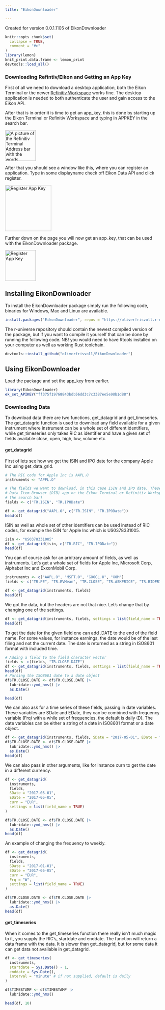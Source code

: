 ```yaml
---
title: "EikonDownloader"

---
```


Created for version 0.0.1.1105 of EikonDownloader

```r
knitr::opts_chunk$set(
  collapse = TRUE,
  comment = "#>"
)
library(lemon)
knit_print.data.frame <- lemon_print
devtools::load_all()
```

### Downloading Refintiv/Eikon and Getting an App Key

First of all we need to download a desktop application, both the Eikon Terminal or the newer
[Refinitiv Workspace](https://www.refinitiv.com/en/products/refinitiv-workspace/download-workspace) works
fine. The desktop application is needed to both authenticate the user and gain access to the Eikon API.


After that is in order it is time to get an app_key, this is done by starting up the Eikon Terminal or Refinitiv Workspace
and typing in APPKEY in the search bar.

<img alt="A picture of the Refinitiv Terminal Address bar with the words APPKEY written." height="100" src="img/APP_KEY.png" title="App Key"/>


After that you should see a window like this, where you can register an application. Type in some displayname check off Eikon Data API and click register.

<img alt="Register App Key" height="150" src="img/Register.png"/>


Further down on the page you will now get an app_key, that can be used with the EikonDownloader package.

<img alt="Register App Key" height="100" src="img/app_key_example.png"/>


## Installing EikonDownloader

To install the EikonDownloader package simply run the following code, binaries for Windows, Mac and Linux are available.
```r
install.packages("EikonDownloader", repos = "https://oliverfrisvoll.r-universe.dev")
```
The r-universe repository should contain the newest compiled version of the package, but if you want to compile it yourself
that can be done by running the following code. NB! you would need to have Rtools installed on your computer as well as
working Rust toolchain.
```r
devtools::install_github("oliverfrisvoll/EikonDownloader")
```

## Using EikonDownloader

Load the package and set the app_key from earlier.

```r
library(EikonDownloader)
ek_set_APIKEY("ff375f19768843bdb56dd3c7c3387ee5e98b1d88")
```

### Downloading Data

To download data there are two functions, get_datagrid and get_timeseries. The get_datagrid function is used to download
any field available for a given instrument where instrument can be a whole set of different identifiers, while
get_timeseries only takes RIC as identifier and have a given set of fields available close, open, high, low, volume etc.




#### get_datagrid
First of lets see how we get the ISIN and IPO date for the company Apple Inc using get_data_grid.
```r
# The RIC code for Apple Inc is AAPL.O
instruments <- "APPL.O"

# The fields we want to download, in this case ISIN and IPO date. These can be found using the
# Data Item Browser (DIB) app on the Eikon Terminal or Refinitiv Workspace. (Just type in DIB in
# the search bar)
fields <- c("TR.ISIN", "TR.IPODate")

df <- get_datagrid("AAPL.O", c("TR.ISIN", "TR.IPODate"))
head(df)
```



ISIN as well as whole set of other identifiers can be used instead of RIC codes, for example the ISIN for Apple Inc which is US0378331005.
```r
isin <- "US0378331005"
df <- get_datagrid(isin, c("TR.RIC", "TR.IPODate"))
head(df)
```



You can of course ask for an arbitrary amount of fields, as well as instruments. Let's get a whole set of fields for Apple Inc, Microsoft Corp, Alphabet Inc and ExxonMobil Corp.
```r
instruments <- c("AAPL.O", "MSFT.O", "GOOGL.O", "XOM")
fields <- c("TR.PE", "TR.EVMean", "TR.CLOSE", "TR.ASKPRICE", "TR.BIDPRICE")

df <- get_datagrid(instruments, fields)
head(df)
```



We got the data, but the headers are not that nice. Let's change that by changing one of the settings.
```r
df <- get_datagrid(instruments, fields, settings = list(field_name = TRUE))
head(df)
```



To get the date for the given field one can add .DATE to the end of the field name. For some values, for instance earnings, the date would be of the last filing and not the current date. The date is returned as a string in ISO8601 format with included time.

```r
# Adding a field to the field character vector
fields <- c(fields, "TR.CLOSE.DATE")
df <- get_datagrid(instruments, fields, settings = list(field_name = TRUE))
head(df)
# Parsing the ISO8601 date to a date object
df$TR.CLOSE.DATE <- df$TR.CLOSE.DATE |>
  lubridate::ymd_hms() |>
  as.Date()

head(df)
```



We can also ask for a time series of these fields, passing in date variables. These variables are SDate and EDate, they can be combined with frequency variable (Frq) with a while set of frequencies, the default is daily (D). The date variables can be either a string of a date in ISO8601 format or a date object.
```r
df <- get_datagrid(instruments, fields, SDate = "2017-05-01", EDate = "2017-05-05", settings = list(field_name = TRUE))
df$TR.CLOSE.DATE <- df$TR.CLOSE.DATE |>
  lubridate::ymd_hms() |>
  as.Date()
head(df)
```
We can also pass in other arguments, like for instance curn to get the date in a different currency.
```r

df <- get_datagrid(
  instruments,
  fields,
  SDate = "2017-05-01",
  EDate = "2017-05-05",
  curn = "EUR",
  settings = list(field_name = TRUE)
)

df$TR.CLOSE.DATE <- df$TR.CLOSE.DATE |>
  lubridate::ymd_hms() |>
  as.Date()
head(df)

```



An example of changing the frequency to weekly.
```r

df <- get_datagrid(
  instruments,
  fields,
  SDate = "2017-01-01",
  EDate = "2017-05-05",
  curn = "EUR",
  Frq = "W",
  settings = list(field_name = TRUE)
)

df$TR.CLOSE.DATE <- df$TR.CLOSE.DATE |>
  lubridate::ymd_hms() |>
  as.Date()
head(df)

```


#### get_timeseries

When it comes to the get_timeseries function there really isn't much magic to it, you supply the RIC's, startdate and
enddate. The function will return a data frame with the data. It is slower than get_datagrid, but for some data it
can get data not available in get_datagrid.

```r
df <- get_timeseries(
  instruments,
  startdate = Sys.Date() - 1,
  enddate = Sys.Date(),
  interval = "minute" # if not supplied, default is daily
)

df$TIMESTAMP <- df$TIMESTAMP |>
  lubridate::ymd_hms()

head(df, 10)
```

